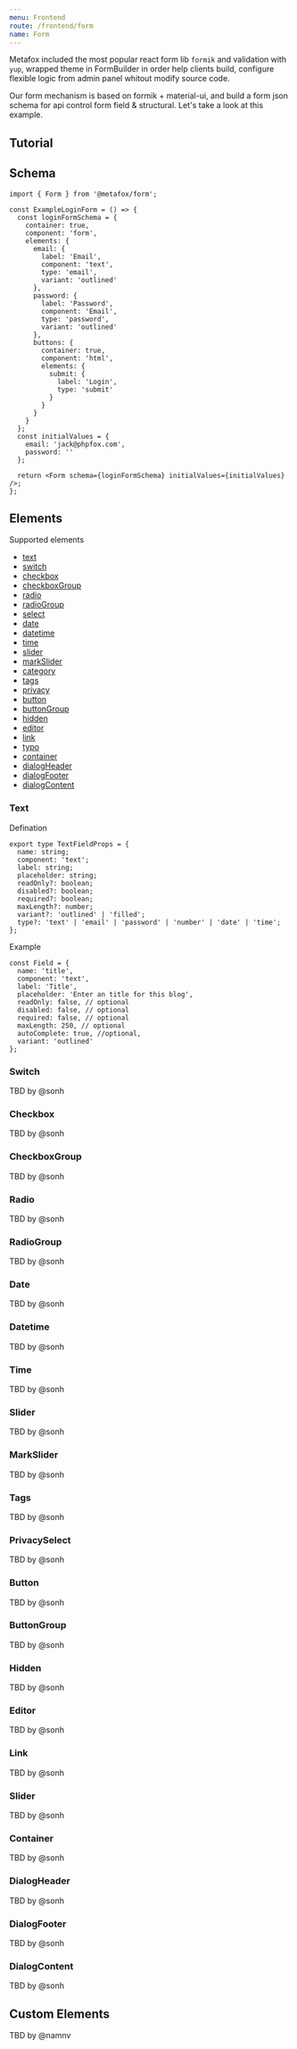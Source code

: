 ```yaml
---
menu: Frontend
route: /frontend/form
name: Form
---
```


Metafox included the most popular react form lib `formik` and validation with `yup`,
wrapped theme in FormBuilder in order help clients build, configure flexible logic from admin panel whitout modify source code.

Our form mechanism is based on formik + material-ui, and build a form json schema for api control form field & structural. Let's take a look at this example.

## Tutorial

## Schema

```tsx
import { Form } from '@metafox/form';

const ExampleLoginForm = () => {
  const loginFormSchema = {
    container: true,
    component: 'form',
    elements: {
      email: {
        label: 'Email',
        component: 'text',
        type: 'email',
        variant: 'outlined'
      },
      password: {
        label: 'Password',
        component: 'Email',
        type: 'password',
        variant: 'outlined'
      },
      buttons: {
        container: true,
        component: 'html',
        elements: {
          submit: {
            label: 'Login',
            type: 'submit'
          }
        }
      }
    }
  };
  const initialValues = {
    email: 'jack@phpfox.com',
    password: ''
  };

  return <Form schema={loginFormSchema} initialValues={initialValues} />;
};
```

## Elements

Supported elements

- [text](#Text)
- [switch](#Switch)
- [checkbox](#Checkbox)
- [checkboxGroup](#CheckboxGroup)
- [radio](#Radio)
- [radioGroup](#RadioGroup)
- [select](#RadioGroup)
- [date](#Date)
- [datetime](#Datetime)
- [time](#Time)
- [slider](#Slider)
- [markSlider](#MarkSlider)
- [category](#Slider)
- [tags](#Tags)
- [privacy](#PrivacySelect)
- [button](#Button)
- [buttonGroup](#ButtonGroup)
- [hidden](#Hidden)
- [editor](#Editor)
- [link](#Link)
- [typo](#Typography)
- [container](#Container)
- [dialogHeader](#DialogHeader)
- [dialogFooter](#DialogFooter)
- [dialogContent](#DialogContent)

### Text

Defination

```tsx
export type TextFieldProps = {
  name: string;
  component: 'text';
  label: string;
  placeholder: string;
  readOnly?: boolean;
  disabled?: boolean;
  required?: boolean;
  maxLength?: number;
  variant?: 'outlined' | 'filled';
  type?: 'text' | 'email' | 'password' | 'number' | 'date' | 'time';
};
```

Example

```tsx
const Field = {
  name: 'title',
  component: 'text',
  label: 'Title',
  placeholder: 'Enter an title for this blog',
  readOnly: false, // optional
  disabled: false, // optional
  required: false, // optional
  maxLength: 250, // optional
  autoComplete: true, //optional,
  variant: 'outlined'
};
```

### Switch

TBD by @sonh

### Checkbox

TBD by @sonh

### CheckboxGroup

TBD by @sonh

### Radio

TBD by @sonh

### RadioGroup

TBD by @sonh

### Date

TBD by @sonh

### Datetime

TBD by @sonh

### Time

TBD by @sonh

### Slider

TBD by @sonh

### MarkSlider

TBD by @sonh

### Tags

TBD by @sonh

### PrivacySelect

TBD by @sonh

### Button

TBD by @sonh

### ButtonGroup

TBD by @sonh

### Hidden

TBD by @sonh

### Editor

TBD by @sonh

### Link

TBD by @sonh

### Slider

TBD by @sonh

### Container

TBD by @sonh

### DialogHeader

TBD by @sonh

### DialogFooter

TBD by @sonh

### DialogContent

TBD by @sonh

## Custom Elements

TBD by @namnv
